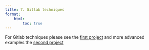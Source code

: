 ```yaml
---
title: 7. Gitlab techniques
format:
    html:
        toc: true
---
```


For Gitlab techniques please see the [first project](https://gitlab.inf.elte.hu/software-testing/gitlab-course-1) and more advanced examples the [second project](https://gitlab.inf.elte.hu/software-testing/gitlab-course-2)